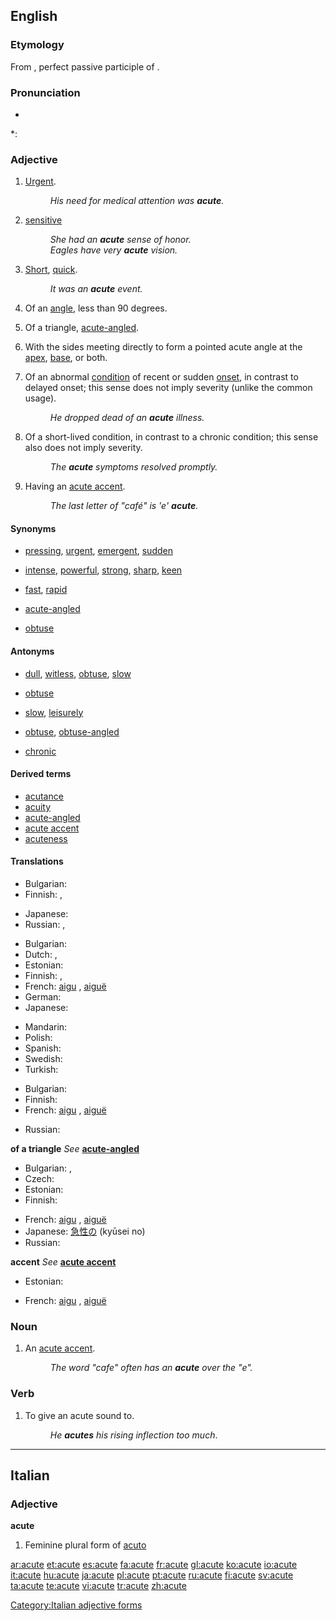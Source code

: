 ==English==

===Etymology===
From {{etyl|la}} {{term|acutus|acūtus|sharp|lang=la}}, perfect passive participle of {{term|acuo|acuō|sharpen, make sharp|lang=la}}.

===Pronunciation===
* {{audio|en-us-acute.ogg|Audio (US)}}

*: {{rhymes|uːt}}

===Adjective===
{{en-adj|'''more acute''' or '''[[acuter]]'''|'''most acute''' or '''[[acutest]]'''}}

# [[urgent|Urgent]].
#: ''His need for medical attention was '''acute'''.''
# [[sensitive]]
#: ''She had an '''acute''' sense of honor.''
#: ''Eagles have very '''acute''' vision.''
# [[short|Short]], [[quick]].
#: ''It was an '''acute''' event.''
# {{geometry}} Of an [[angle]], less than 90 degrees.
# {{geometry}} Of a triangle, [[acute-angled]].
# {{botany|of leaves}} With the sides meeting directly to form a pointed acute angle at the [[apex]], [[base]], or both.
# {{medicine}} Of an abnormal [[condition]] of recent or sudden [[onset]], in contrast to delayed onset; this sense does not imply severity (unlike the common usage).
#: ''He dropped dead of an '''acute''' illness.''
# {{medicine}} Of a short-lived condition, in contrast to a chronic condition; this sense also does not imply severity.
#: ''The '''acute''' symptoms resolved promptly.''
# {{context|after a letter}} Having an [[acute accent]].
#: ''The last letter of "café" is 'e' '''acute'''.''

====Synonyms====
* {{sense|urgent}} [[pressing]], [[urgent]], [[emergent]], [[sudden]]
* {{sense|sensitive}} [[intense]], [[powerful]], [[strong]], [[sharp]], [[keen]]
* {{sense|quick}} [[fast]], [[rapid]]
* {{sense|triangle}} [[acute-angled]]
* {{sense|leaf shape}} [[obtuse]]

====Antonyms====
* {{sense|sensitive}} [[dull]], [[witless]], [[obtuse]], [[slow]]
* {{sense|angle}} [[obtuse]]
* {{sense|quick}} [[slow]], [[leisurely]]
* {{sense|triangle}} [[obtuse]], [[obtuse-angled]]
* {{sense|medicine: condition}} [[chronic]]

====Derived terms====
* [[acutance]]
* [[acuity]]
* [[acute-angled]]
* [[acute accent]]
* [[acuteness]]

====Translations====

{{trans-top|urgent}}
* Bulgarian: {{t|bg|остър|sc=Cyrl}}
* Finnish: {{t+|fi|akuutti}}, {{t-|fi|kiireinen}}
{{trans-mid}}
* Japanese: {{t|ja|せつじつ|tr=satsujitsu|sc=Jpan}}
* Russian: {{t|ru|срочный|sc=Cyrl|tr=sróčnyj}}, {{t|ru|неотложный|sc=Cyrl|tr=n'eotlóžnyj}}
{{trans-bottom}}

{{trans-top|intense}}
* Bulgarian: {{t|bg|интензивен|sc=Cyrl}}
* Dutch: {{t|nl|acuut}},  {{t|nl|scherp}}
* Estonian: {{t|et|äge}}
* Finnish: {{t+|fi|tarkka}}, {{t+|fi|terävä}}
* French: [[aigu]] {{m}}, [[aiguë]]<!--sic: the diaeresis is on the "e"--> {{f}}
* German: {{t|de|scharf}}
* Japanese: {{t|ja|せつじつ|tr=satsujitsu|sc=Jpan}}
{{trans-mid}}
* Mandarin: {{t|zh|激烈|tr=jīli&egrave;|sc=Hani}}
* Polish: {{t|pl|ostry}}
* Spanish: {{t|es|agudo|m}}
* Swedish: {{t|sv|skarp}}
* Turkish: {{t|tr|keskin}}
{{trans-bottom}}

{{trans-top|of an angle}}
* Bulgarian: {{t|bg|остър|sc=Cyrl}}
* Finnish: {{t+|fi|terävä}}
* French: [[aigu]] {{m}}, [[aiguë]]<!--sic: the diaeresis is on the "e"--> {{f}}
{{trans-mid}}
* Russian: {{t+|ru|острый|tr=óstryj|sc=Cyrl}}
{{trans-bottom}}

'''of a triangle'''
''See'' '''[[acute-angled]]'''

{{trans-top|medicine: of a condition}}
* Bulgarian: {{t|bg|остър|sc=Cyrl}},  {{t|bg|акутен|sc=Cyrl}}
* Czech: {{t-|cs|akutní}}
* Estonian: {{t|et|äge}}
* Finnish: {{t+|fi|akuutti}}
{{trans-mid}}
* French: [[aigu]] {{m}}, [[aiguë]]<!--sic: the diaeresis is on the "e"--> {{f}}
* Japanese: [[急性の]] (kyūsei no)
* Russian: {{t+|ru|острый|tr=óstryj|sc=Cyrl}}
{{trans-bottom}}

'''accent'''
''See'' '''[[acute accent]]'''

{{trans-top|letter}}
* Estonian: {{t|et|lihtrõhk}}
{{trans-mid}}
* French: [[aigu]] {{m}}, [[aiguë]]<!--sic: the diaeresis is on the "e"--> {{f}}
{{trans-bottom}}

===Noun===
{{en-noun}}

# An [[acute accent]].
#: ''The word "cafe" often has an '''acute''' over the "e".''

===Verb===
{{en-verb|acut|ing}}

# To give an acute sound to.
#: ''He '''acutes''' his rising inflection too much''.

----

==Italian==

===Adjective===
'''acute''' {{f}}

# Feminine plural form of [[acuto]]

[[Category:Italian adjective forms]]

[[ar:acute]]
[[et:acute]]
[[es:acute]]
[[fa:acute]]
[[fr:acute]]
[[gl:acute]]
[[ko:acute]]
[[io:acute]]
[[it:acute]]
[[hu:acute]]
[[ja:acute]]
[[pl:acute]]
[[pt:acute]]
[[ru:acute]]
[[fi:acute]]
[[sv:acute]]
[[ta:acute]]
[[te:acute]]
[[vi:acute]]
[[tr:acute]]
[[zh:acute]]